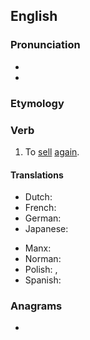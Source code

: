 ==English==

===Pronunciation===
* {{IPA|/ɹiːˈsɛl/|lang=en}}
* {{rhymes|ɛl|lang=en}}

===Etymology===
{{prefix|en|re|sell}}

===Verb===
{{en-verb|resells|reselling|resold|resold}}

# To [[sell]] [[again]].

====Translations====
{{trans-top|To sell again}}
* Dutch: {{t|nl|dooverkopen}}
* French: {{t+|fr|revendre}}
* German: {{t|de|wiederverkaufen}}
* Japanese: {{t+|ja|転売|alt=転売する|tr=てんばいする, tembai-suru|sc=Jpan}}
{{trans-mid}}
* Manx: {{t|gv|aachreck}}
* Norman: {{t|nrf|r'vendre}}
* Polish: {{t|pl|odsprzedać|pf}}, {{t|pl|odsprzedawać|impf}}
* Spanish: {{t+|es|revender}}
{{trans-bottom}}

===Anagrams===
* {{anagrams|en|Ellers|Seller|ellers|seller}}